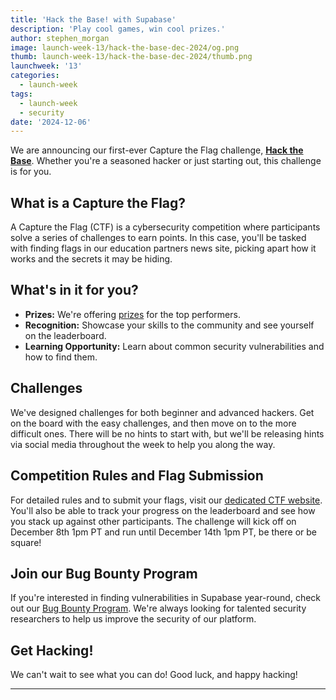 ```yaml
---
title: 'Hack the Base! with Supabase'
description: 'Play cool games, win cool prizes.'
author: stephen_morgan
image: launch-week-13/hack-the-base-dec-2024/og.png
thumb: launch-week-13/hack-the-base-dec-2024/thumb.png
launchweek: '13'
categories:
  - launch-week
tags:
  - launch-week
  - security
date: '2024-12-06'
---
```


We are announcing our first-ever Capture the Flag challenge, [**Hack the Base**](https://ctf.supabase.com). Whether you're a seasoned hacker or just starting out, this challenge is for you.

## What is a Capture the Flag?

A Capture the Flag (CTF) is a cybersecurity competition where participants solve a series of challenges to earn points. In this case, you'll be tasked with finding flags in our education partners news site, picking apart how it works and the secrets it may be hiding.

## What's in it for you?

- **Prizes:** We're offering [prizes](https://supabase.store) for the top performers.
- **Recognition:** Showcase your skills to the community and see yourself on the leaderboard.
- **Learning Opportunity:** Learn about common security vulnerabilities and how to find them.

## Challenges

We've designed challenges for both beginner and advanced hackers. Get on the board with the easy challenges, and then move on to the more difficult ones. There will be no hints to start with, but we'll be releasing hints via social media throughout the week to help you along the way.

## Competition Rules and Flag Submission

For detailed rules and to submit your flags, visit our [dedicated CTF website](https://ctf.supabase.com). You'll also be able to track your progress on the leaderboard and see how you stack up against other participants.
The challenge will kick off on December 8th 1pm PT and run until December 14th 1pm PT, be there or be square!

## Join our Bug Bounty Program

If you're interested in finding vulnerabilities in Supabase year-round, check out our [Bug Bounty Program](https://supabase.com/.well-known/security.txt). We're always looking for talented security researchers to help us improve the security of our platform.

## Get Hacking!

We can't wait to see what you can do! Good luck, and happy hacking!

---

